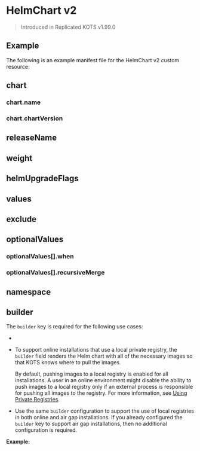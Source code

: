 
# HelmChart v2

> Introduced in Replicated KOTS v1.99.0

<Intro/>

## Example

The following is an example manifest file for the HelmChart v2 custom resource:

<V2Example/>

## chart

<Chart/>

### chart.name

<ChartName/>

### chart.chartVersion

<ChartVersion/>

## releaseName

<ChartReleaseName/>

## weight

<Weight/>

<WeightLimitation/>

## helmUpgradeFlags

<HelmUpgradeFlags/>

## values

<Values/>

## exclude

<Exclude/>

## optionalValues

<OptionalValues/>

### optionalValues[].when

<OptionalValuesWhen/>

### optionalValues[].recursiveMerge

<OptionalValuesRecursiveMerge/>

## namespace

<Namespace/>

## builder

The `builder` key is required for the following use cases:

* <BuilderAirgapIntro/>

* To support online installations that use a local private registry, the `builder` field renders the Helm chart with all of the necessary images so that KOTS knows where to pull the images.

  By default, pushing images to a local registry is enabled for all installations. A user in an online environment might disable the ability to push images to a local registry only if an external process is responsible for pushing all images to the registry. For more information, see [Using Private Registries](/enterprise/image-registry-settings).

<HelmBuilderRequirements/>

* Use the same `builder` configuration to support the use of local registries in both online and air gap installations. If you already configured the `builder` key to support air gap installations, then no additional configuration is required.

**Example:**

<BuilderExample/>

